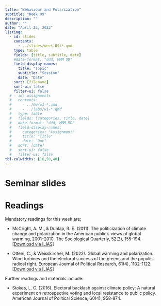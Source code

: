 ```yaml
---
title: "Behaviour and Polarization"
subtitle: "Week 09"
description: ""
author: ""
date: "April 25, 2023"
listing:
  - id: slides
    contents:
      - ../slides/week-09/*.qmd
    type: table
    fields: [title, subtitle, date]
    #date-format: "ddd, MMM DD"
    field-display-names:
      title: "Topic"
      subtitle: "Session"
      date: "Date"
    sort: [filename]
    sort-ui: false
    filter-ui: false
  # - id: assignments
  #   contents:
  #     - ../hw/w1-*.qmd
  #     - ../labs/w1-*.qmd
  #   type: table
  #   fields: [categories, title, date]
  #   date-format: "ddd, MMM DD"
  #   field-display-names:
  #     categories: "Assignment"
  #     title: "Title"
  #     date: "Due"
  #   sort: [date]
  #   sort-ui: false
  #   filter-ui: false
tbl-colwidths: [10,50,40]
---
```


# Seminar slides

::: {#slides}
:::

# Readings

Mandatory readings for this week are:

-   McCright, A. M., & Dunlap, R. E. (2011). The politicization of climate change and polarization in the American public's views of global warming, 2001–2010. The Sociological Quarterly, 52(2), 155-194. \[[Download via ILIAS](https://ilias.uni-mannheim.de/goto.php?target=file_1368428_download&client_id=ILIAS)\]

-   Otteni, C., & Weisskircher, M. (2022). Global warming and polarization. Wind turbines and the electoral success of the greens and the populist radical right. European Journal of Political Research, 61(4), 1102-1122. \[[Download via ILIAS](https://ilias.uni-mannheim.de/goto.php?target=file_1368429_download&client_id=ILIAS)\]

Further readings and materials include:

-   Stokes, L. C. (2016). Electoral backlash against climate policy: A natural experiment on retrospective voting and local resistance to public policy. American Journal of Political Science, 60(4), 958-974.
